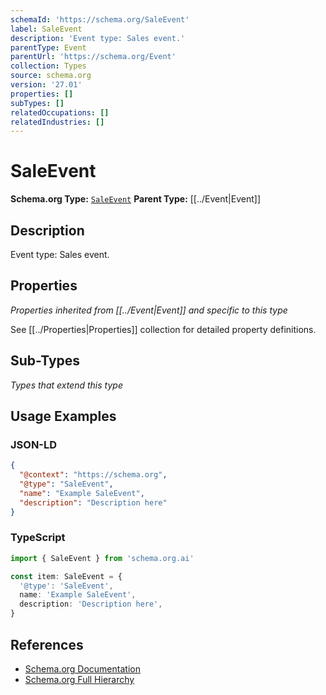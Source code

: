 ```yaml
---
schemaId: 'https://schema.org/SaleEvent'
label: SaleEvent
description: 'Event type: Sales event.'
parentType: Event
parentUrl: 'https://schema.org/Event'
collection: Types
source: schema.org
version: '27.01'
properties: []
subTypes: []
relatedOccupations: []
relatedIndustries: []
---
```

# SaleEvent

**Schema.org Type:** [`SaleEvent`](https://schema.org/SaleEvent)
**Parent Type:** [[../Event|Event]]

## Description

Event type: Sales event.

## Properties

*Properties inherited from [[../Event|Event]] and specific to this type*

See [[../Properties|Properties]] collection for detailed property definitions.

## Sub-Types

*Types that extend this type*

## Usage Examples

### JSON-LD

```json
{
  "@context": "https://schema.org",
  "@type": "SaleEvent",
  "name": "Example SaleEvent",
  "description": "Description here"
}
```

### TypeScript

```typescript
import { SaleEvent } from 'schema.org.ai'

const item: SaleEvent = {
  '@type': 'SaleEvent',
  name: 'Example SaleEvent',
  description: 'Description here',
}
```

## References

- [Schema.org Documentation](https://schema.org/SaleEvent)
- [Schema.org Full Hierarchy](https://schema.org/docs/full.html)
